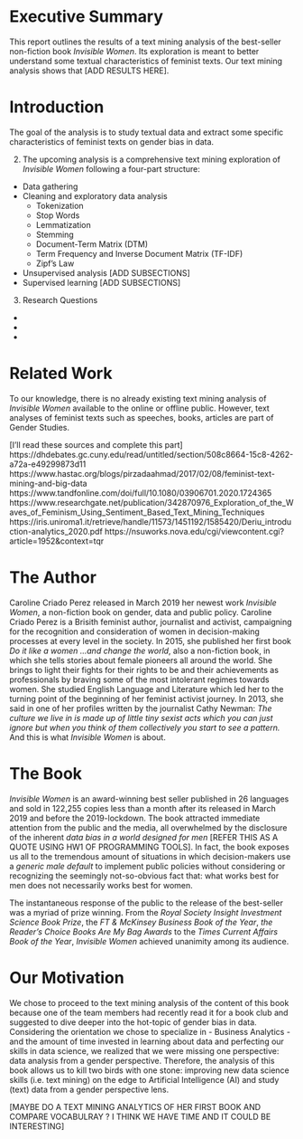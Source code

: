 # Executive Summary

This report outlines the results of a text mining analysis of the best-seller non-fiction book *Invisible Women*. Its exploration is meant to better understand some textual characteristics of feminist texts. Our text mining analysis shows that [ADD RESULTS HERE]. 

# Introduction

The goal of the analysis is to study textual data and extract some specific characteristics of feminist texts on gender bias in data. 

2) The upcoming analysis is a comprehensive text mining exploration of *Invisible Women* following a four-part structure:

- Data gathering 
- Cleaning and exploratory data analysis 
  - Tokenization
  - Stop Words
  - Lemmatization 
  - Stemming
  - Document-Term Matrix (DTM)
  - Term Frequency and Inverse Document Matrix (TF-IDF)
  - Zipf's Law
- Unsupervised analysis [ADD SUBSECTIONS]
- Supervised learning [ADD SUBSECTIONS]

3) Research Questions 

- 
-
-

# Related Work

To our knowledge, there is no already existing text mining analysis of *Invisible Women* available to the online or offline public. However, text analyses of feminist texts such as speeches, books, articles are part of Gender Studies.

[I'll read these sources and complete this part]
https://dhdebates.gc.cuny.edu/read/untitled/section/508c8664-15c8-4262-a72a-e49299873d11
https://www.hastac.org/blogs/pirzadaahmad/2017/02/08/feminist-text-mining-and-big-data
https://www.tandfonline.com/doi/full/10.1080/03906701.2020.1724365
https://www.researchgate.net/publication/342870976_Exploration_of_the_Waves_of_Feminism_Using_Sentiment_Based_Text_Mining_Techniques
https://iris.uniroma1.it/retrieve/handle/11573/1451192/1585420/Deriu_introduction-analytics_2020.pdf
https://nsuworks.nova.edu/cgi/viewcontent.cgi?article=1952&context=tqr

# The Author

Caroline Criado Perez released in March 2019 her newest work *Invisible Women*, a non-fiction book on gender, data and public policy. Caroline Criado Perez is a Brisith feminist author, journalist and activist, campaigning for the recognition and consideration of women in decision-making processes at every level in the society. In 2015, she published her first book *Do it like a women ...and change the world*, also a non-fiction book, in which she tells stories about female pioneers all around the world. She brings to light their fights for their rights to be and their achievements as professionals by braving some of the most intolerant regimes towards women. She studied English Language and Literature which led her to the turning point of the beginning of her feminist activist journey. In 2013, she said in one of her profiles written by the journalist Cathy Newman: *The culture we live in is made up of little tiny sexist acts which you can just ignore but when you think of them collectively you start to see a pattern.* And this is what *Invisible Women* is about.

# The Book

*Invisible Women* is an award-winning best seller published in 26 languages and sold in 122,255 copies less than a month after its released in March 2019 and before the 2019-lockdown. The book attracted immediate attention from the public and the media, all overwhelmed by the disclosure of the inherent *data bias in a world designed for men* [REFER THIS AS A QUOTE USING HW1 OF PROGRAMMING TOOLS]. In fact, the book exposes us all to the tremendous amount of situations in which decision-makers use a *generic male default* to implement public policies without considering or recognizing the seemingly not-so-obvious fact that: what works best for men does not necessarily works best for women. 

The instantaneous response of the public to the release of the best-seller was a myriad of prize winning. From the *Royal Society Insight Investment Science Book Prize*, the *FT & McKinsey Business Book of the Year*, *the Reader’s Choice Books Are My Bag Awards* to the *Times Current Affairs Book of the Year*, *Invisible Women* achieved unanimity among its audience. 

# Our Motivation

We chose to proceed to the text mining analysis of the content of this book because one of the team members had recently read it for a book club and suggested to dive deeper into the hot-topic of gender bias in data. Considering the orientation we chose to specialize in - Business Analytics - and the amount of time invested in learning about data and perfecting our skills in data science, we realized that we were missing one perspective: data analysis from a gender perspective. Therefore, the analysis of this book allows us to kill two birds with one stone: improving new data science skills (i.e. text mining) on the edge to Artificial Intelligence (AI) and study (text) data from a gender perspective lens.


[MAYBE DO A TEXT MINING ANALYTICS OF HER FIRST BOOK AND COMPARE VOCABULRAY ? I THINK WE HAVE TIME AND IT COULD BE INTERESTING]









